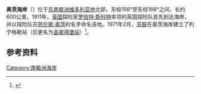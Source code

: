 {{coord|69|30|S|159|00|E|region:AQ_scale:10000000|display=title}}
{{Location map
 |Antarctica
 |mark=<!--dot-->Blue pog.svg
 |lon_dir=E
 |lat_dir=S
 |lat_deg=69|lat_min=30|lat_sec=
 |lon_deg=159|lon_min=00|lon_sec=
 |caption=<div style="text-align: center;">奥茨海岸在[[南极洲|南极洲]]的位置。</div>
 |position=right
 |width=250
 |float=right
}}
'''奥茨海岸'''（{{lang-en|Oates Coast}}）位于[[东南极洲|东南极洲]][[维多利亚地|维多利亚地]]北部，东经156°至东经166°之间，长约600公里。1911年，[[英国|英国]]探险家[[罗伯特·斯科特|罗伯特·斯科特]]率领的英国探险队首先到达海岸，并以探险队员[[劳伦斯·奥茨|劳伦斯·奥茨]]的名字命名该地。1971年2月，[[苏联|苏联]]在奥茨海岸建立了列宁格勒站（后更名为[[圣彼得堡站|圣彼得堡站]]）<ref>{{Cite web |url=http://encyclopedia2.thefreedictionary.com/Oates+Coast |title=The Great Soviet Encyclopedia, 3rd Edition (1970-1979) |access-date=2011-12-16 |archive-date=2019-11-06 |archive-url=https://web.archive.org/web/20191106163830/https://encyclopedia2.thefreedictionary.com/Oates+Coast |dead-url=no }}</ref>。
==参考资料==
{{reflist}}

[[Category:南极洲海岸|Category:南极洲海岸]]